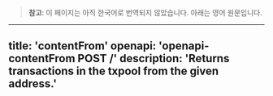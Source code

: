 <!-- AUTO-GENERATED-CONTENT:START (ENGLISH-COPY) -->
> **참고**: 이 페이지는 아직 한국어로 번역되지 않았습니다. 아래는 영어 원문입니다.

---
title: 'contentFrom'
openapi: 'openapi-contentFrom POST /'
description: 'Returns transactions in the txpool from the given address.'
---
